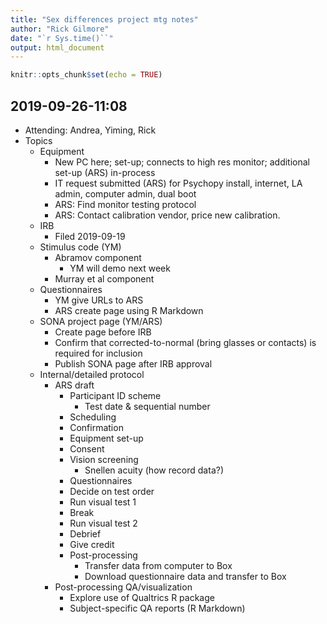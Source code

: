 ```yaml
---
title: "Sex differences project mtg notes"
author: "Rick Gilmore"
date: "`r Sys.time()``"
output: html_document
---
```


```r
knitr::opts_chunk$set(echo = TRUE)
```

## 2019-09-26-11:08

- Attending: Andrea, Yiming, Rick
- Topics
  - Equipment
    - New PC here; set-up; connects to high res monitor; additional set-up (ARS) in-process
    - IT request submitted (ARS) for Psychopy install, internet, LA admin, computer admin, dual boot
    - ARS: Find monitor testing protocol
    - ARS: Contact calibration vendor, price new calibration.
  - IRB
    - Filed 2019-09-19 
  - Stimulus code (YM)
    - Abramov component
      - YM will demo next week
    - Murray et al component
  - Questionnaires
    - YM give URLs to ARS
    - ARS create page using R Markdown
  - SONA project page (YM/ARS)
    - Create page before IRB
    - Confirm that corrected-to-normal (bring glasses or contacts) is required for inclusion
    - Publish SONA page after IRB approval
  - Internal/detailed protocol
    - ARS draft
      - Participant ID scheme
        - Test date & sequential number
      - Scheduling
      - Confirmation
      - Equipment set-up
      - Consent
      - Vision screening
        - Snellen acuity (how record data?)
      - Questionnaires
      - Decide on test order
      - Run visual test 1
      - Break
      - Run visual test 2
      - Debrief
      - Give credit
      - Post-processing
        - Transfer data from computer to Box
        - Download questionnaire data and transfer to Box
    - Post-processing QA/visualization
      - Explore use of Qualtrics R package
      - Subject-specific QA reports (R Markdown)

